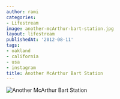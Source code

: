 ```yaml
---
author: rami
categories:
- Lifestream
image: another-mcArthur-bart-station.jpg
layout: lifestream
publishedAt: '2012-08-11'
tags:
- oakland
- california
- usa
- instagram
title: Another McArthur Bart Station
---
```


![Another McArthur Bart Station](/assets/images/content/lifestream/another-mcArthur-bart-station.jpg)
